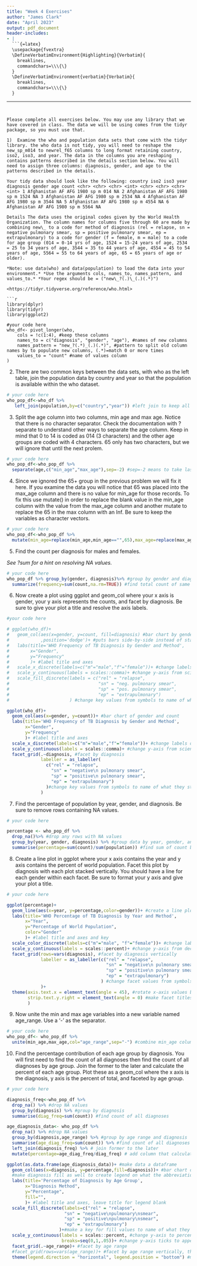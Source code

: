 ```yaml
---
title: "Week 4 Exercises"
author: "James Clark"
date: "April 2023"
output: pdf_document
header-includes:
- |
  ```{=latex}
  \usepackage{fvextra}
  \DefineVerbatimEnvironment{Highlighting}{Verbatim}{
    breaklines,
    commandchars=\\\{\}
  }
  \DefineVerbatimEnvironment{verbatim}{Verbatim}{
    breaklines,
    commandchars=\\\{\}
  }
  ```
---
```


Please complete all exercises below. You may use any library that we have covered in class. The data we will be using comes from the tidyr package, so you must use that.

1)  Examine the who and population data sets that come with the tidyr library. the who data is not tidy, you will need to reshape the new_sp_m014 to newrel_f65 columns to long format retaining country, iso2, iso3, and year. The data in the columns you are reshaping contains patterns described in the details section below. You will need to assign three columns: diagnosis, gender, and age to the patterns described in the details.

Your tidy data should look like the following: country iso2 iso3 year diagnosis gender age count <chr> <chr> <chr> <int> <chr> <chr> <chr> <int> 1 Afghanistan AF AFG 1980 sp m 014 NA 2 Afghanistan AF AFG 1980 sp m 1524 NA 3 Afghanistan AF AFG 1980 sp m 2534 NA 4 Afghanistan AF AFG 1980 sp m 3544 NA 5 Afghanistan AF AFG 1980 sp m 4554 NA 6 Afghanistan AF AFG 1980 sp m 5564 NA

Details The data uses the original codes given by the World Health Organization. The column names for columns five through 60 are made by combining new\_ to a code for method of diagnosis (rel = relapse, sn = negative pulmonary smear, sp = positive pulmonary smear, ep = extrapulmonary) to a code for gender (f = female, m = male) to a code for age group (014 = 0-14 yrs of age, 1524 = 15-24 years of age, 2534 = 25 to 34 years of age, 3544 = 35 to 44 years of age, 4554 = 45 to 54 years of age, 5564 = 55 to 64 years of age, 65 = 65 years of age or older).

*Note: use data(who) and data(population) to load the data into your environment.* *Use the arguments cols, names_to, names_pattern, and values_to.* *Your regex should be = ("new\_?(.)\_(.)(.*)")

<https://tidyr.tidyverse.org/reference/who.html>

```r
library(dplyr)
library(tidyr)
library(ggplot2)

#your code here
who_df<- pivot_longer(who,
    cols = !c(1:4), #keep these columns 
    names_to = c("diagnosis", "gender", "age"), #names of new columns
    names_pattern = "new_?(.*)_(.)(.*)", #pattern to split old column names by to populate new columns, (.*)=match 0 or more times
    values_to = "count" #name of values column
)

```

2)  There are two common keys between the data sets, with who as the left table, join the population data by country and year so that the population is available within the who dataset.

```r
# your code here
who_pop_df<-who_df %>%
   left_join(population,by=c("country","year")) #left join to keep all who_df data but add population data

```

3)  Split the age column into two columns, min age and max age. Notice that there is no character separator. Check the documentation with ?separate to understand other ways to separate the age column. Keep in mind that 0 to 14 is coded as 014 (3 characters) and the other age groups are coded with 4 characters. 65 only has two characters, but we will ignore that until the next prolem.

```r
# your code here
who_pop_df<-who_pop_df %>% 
  separate(age,c("min_age","max_age"),sep=-2) #sep=-2 means to take last two digits and populate into max_age, put remaining in min_age
```

4)  Since we ignored the 65+ group in the previous problem we will fix it here. If you examine the data you will notice that 65 was placed into the max_age column and there is no value for min_age for those records. To fix this use mutate() in order to replace the blank value in the min_age column with the value from the max_age column and another mutate to replace the 65 in the max column with an Inf. Be sure to keep the variables as character vectors.

```r
# your code here
who_pop_df<-who_pop_df %>% 
  mutate(min_age=replace(min_age,min_age=="",65),max_age=replace(max_age,max_age==65,Inf)) #overwrites blanks in min_age to 65 and overwrites 65 in max_age to Inf
```

5)  Find the count per diagnosis for males and females.

*See ?sum for a hint on resolving NA values.*

```r
# your code here
who_pop_df %>% group_by(gender, diagnosis)%>% #group by gender and diagnosis
  summarize(frequency=sum(count,na.rm=TRUE)) #find total count of same diagnosis and same gender
```

6)  Now create a plot using ggplot and geom_col where your x axis is gender, your y axis represents the counts, and facet by diagnosis. Be sure to give your plot a title and resolve the axis labels.

```r
#your code here

# ggplot(who_df)+
#   geom_col(aes(x=gender, y=count, fill=diagnosis) #bar chart by gender and diagnosis
#            ,position='dodge')+ #puts bars side-by-side instead of stacked
#   labs(title='WHO Frequency of TB Diagnosis by Gender and Method',
#        x="Gender",
#        y="Frequency"
#        )+ #label title and axes
#   scale_x_discrete(labels=c("m"="male","f"="female"))+ #change labels of m and f to what they stand for
#   scale_y_continuous(labels = scales::comma)+ #change y-axis from scientific notation to comma notation
#   scale_fill_discrete(labels = c("rel" = "relapse",
#                                  "sn" = "neg. pulmonary smear",
#                                  "sp" = "pos. pulmonary smear",
#                                  "ep" = "extrapulmonary")
#                       ) #change key values from symbols to name of what they stand for

ggplot(who_df)+
  geom_col(aes(x=gender, y=count))+ #bar chart of gender and count
  labs(title='WHO Frequency of TB Diagnosis by Gender and Method',
       x="Gender",
       y="Frequency"
       )+ #label title and axes
  scale_x_discrete(labels=c("m"="male","f"="female"))+ #change labels of m and f to what they stand for
  scale_y_continuous(labels = scales::comma)+ #change y-axis from scientific notation to comma notation
  facet_grid(.~diagnosis, #facet by diagnosis
             labeller = as_labeller(
               c("rel" = "relapse",
                 "sn" = "negative\n pulmonary smear",
                 "sp" = "positive\n pulmonary smear",
                 "ep" = "extrapulmonary")
               )#change key values from symbols to name of what they stand for
             )
```

7)  Find the percentage of population by year, gender, and diagnosis. Be sure to remove rows containing NA values.

```r
# your code here

percentage <- who_pop_df %>%
  drop_na()%>% #drop any rows with NA values
  group_by(year, gender, diagnosis) %>% #group data by year, gender, and diagnosis
  summarise(percentage=sum(count)/sum(population)) #find sum of count by year, gender, and diagnosis over all locations; divide result by population over all locations; summarise this in column called "percentage"
```

8)  Create a line plot in ggplot where your x axis contains the year and y axis contains the percent of world population. Facet this plot by diagnosis with each plot stacked vertically. You should have a line for each gender within each facet. Be sure to format your y axis and give your plot a title.

```r
# your code here

ggplot(percentage)+
  geom_line(aes(x=year, y=percentage,color=gender))+ #create a line plot of percentage by year, color individual lines by gender
  labs(title='WHO Percentage of TB Diagnosis by Year and Method',
       x="Year",
       y="Percentage of World Population",
       color="Gender"
       )+ #label title and axes and key
  scale_color_discrete(labels=c("m"="male", "f"="female"))+ #change labels of m and f to what they stand for
  scale_y_continuous(labels = scales::percent)+ #change y-axis from decimal to percentage
  facet_grid(rows=vars(diagnosis), #facet by diagnosis vertically
             labeller = as_labeller(c("rel" = "relapse",
                                      "sn" = "negative\n pulmonary smear",
                                      "sp" = "positive\n pulmonary smear",
                                      "ep" = "extrapulmonary")
                                    ) #change facet values from symbols to name of what they stand for
             )+
  theme(axis.text.x = element_text(angle = 45), #rotate x-axis values by 45 degrees
        strip.text.y.right = element_text(angle = 0) #make facet titles horizontal
        )
```

9)  Now unite the min and max age variables into a new variable named age_range. Use a '-' as the separator.

```r
# your code here
who_pop_df<- who_pop_df %>%
  unite(min_age,max_age,col="age_range",sep="-") #combine min_age column and max_age column, name new column age_range, separate values from two old columns by '-'

```

10) Find the percentage contribution of each age group by diagnosis. You will first need to find the count of all diagnoses then find the count of all diagnoses by age group. Join the former to the later and calculate the percent of each age group. Plot these as a geom_col where the x axis is the diagnosis, y axis is the percent of total, and faceted by age group.

```r
# your code here

diagnosis_freq<-who_pop_df %>%
  drop_na() %>% #drop NA values
  group_by(diagnosis) %>% #group by diagnosis
  summarise(diag_freq=sum(count)) #find count of all diagnoses

age_diagnosis_data<- who_pop_df %>%
  drop_na() %>% #drop NA values
  group_by(diagnosis,age_range) %>% #group by age range and diagnosis
  summarise(age_diag_freq=sum(count)) %>% #find count of all diagnoses by age group
  left_join(diagnosis_freq) %>% # join former to the later
  mutate(percentage=age_diag_freq/diag_freq) # add column that calculates percentage

ggplot(as.data.frame(age_diagnosis_data))+ #make data a dataframe
  geom_col(aes(x=diagnosis, y=percentage,fill=diagnosis))+ #bar chart of diagnosis and percentage
  #make diagnosis fill as well to create legend on what the abbreviations mean
  labs(title='Percentage of Diagnosis by Age Group',
       x="Diagnosis Method",
       y="Percentage",
       fill="",
       )+ #label title and axes, leave title for legend blank
  scale_fill_discrete(labels=c("rel" = "relapse",
                      "sn" = "negative\npulmonary\nsmear",
                      "sp" = "positive\npulmonary\nsmear",
                      "ep" = "extrapulmonary")
                    )+#make a key for fill values to name of what they stand for
  scale_y_continuous(labels = scales::percent, #change y-axis to percentages
                     breaks=seq(0,1,.05))+ #change y-axis ticks to appear every 5%
  facet_grid(.~age_range)+ #facet by age range
  #facet_grid(rows=vars(age_range))+ #facet by age range vertically, this did not look as nice
  theme(legend.direction = "horizontal", legend.position = "bottom") #move legend to bottom of graph and make horizontal
  

```
